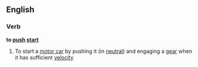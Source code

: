 == English ==

===Verb===
'''to [[push]] [[start]]'''

# To start a [[motor car]] by pushing it (in [[neutral]]) and engaging a [[gear]] when it has sufficient [[velocity]]